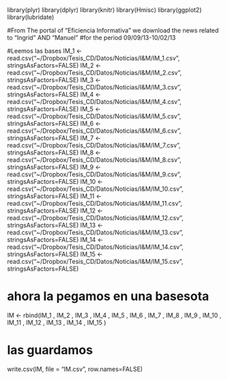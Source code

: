 

library(plyr)
library(dplyr)
library(knitr)
library(Hmisc)
library(ggplot2)
library(lubridate)


#From The portal of "Eficiencia Informativa" we download the news related to "Ingrid"  AND "Manuel"
#for the period 09/09/13-10/02/13

#Leemos las bases 
IM_1 <- read.csv("~/Dropbox/Tesis_CD/Datos/Noticias/I&M/IM_1.csv", stringsAsFactors=FALSE)
IM_2 <- read.csv("~/Dropbox/Tesis_CD/Datos/Noticias/I&M/IM_2.csv", stringsAsFactors=FALSE)
IM_3 <- read.csv("~/Dropbox/Tesis_CD/Datos/Noticias/I&M/IM_3.csv", stringsAsFactors=FALSE)
IM_4 <- read.csv("~/Dropbox/Tesis_CD/Datos/Noticias/I&M/IM_4.csv", stringsAsFactors=FALSE)
IM_5 <- read.csv("~/Dropbox/Tesis_CD/Datos/Noticias/I&M/IM_5.csv", stringsAsFactors=FALSE)
IM_6 <- read.csv("~/Dropbox/Tesis_CD/Datos/Noticias/I&M/IM_6.csv", stringsAsFactors=FALSE)
IM_7 <- read.csv("~/Dropbox/Tesis_CD/Datos/Noticias/I&M/IM_7.csv", stringsAsFactors=FALSE)
IM_8 <- read.csv("~/Dropbox/Tesis_CD/Datos/Noticias/I&M/IM_8.csv", stringsAsFactors=FALSE)
IM_9 <- read.csv("~/Dropbox/Tesis_CD/Datos/Noticias/I&M/IM_9.csv", stringsAsFactors=FALSE)
IM_10 <- read.csv("~/Dropbox/Tesis_CD/Datos/Noticias/I&M/IM_10.csv", stringsAsFactors=FALSE)
IM_11 <- read.csv("~/Dropbox/Tesis_CD/Datos/Noticias/I&M/IM_11.csv", stringsAsFactors=FALSE)
IM_12 <- read.csv("~/Dropbox/Tesis_CD/Datos/Noticias/I&M/IM_12.csv", stringsAsFactors=FALSE)
IM_13 <- read.csv("~/Dropbox/Tesis_CD/Datos/Noticias/I&M/IM_13.csv", stringsAsFactors=FALSE)
IM_14 <- read.csv("~/Dropbox/Tesis_CD/Datos/Noticias/I&M/IM_14.csv", stringsAsFactors=FALSE)
IM_15 <- read.csv("~/Dropbox/Tesis_CD/Datos/Noticias/I&M/IM_15.csv", stringsAsFactors=FALSE)

# ahora la pegamos en una basesota 

IM <- rbind(IM_1 ,
            IM_2 ,
            IM_3 ,
            IM_4 ,
            IM_5 ,
            IM_6 ,
            IM_7 ,
            IM_8 ,
            IM_9 ,
            IM_10 ,
            IM_11 ,
            IM_12 ,
            IM_13 ,
            IM_14 ,
            IM_15 )

# las guardamos
write.csv(IM, file = "IM.csv", row.names=FALSE)


